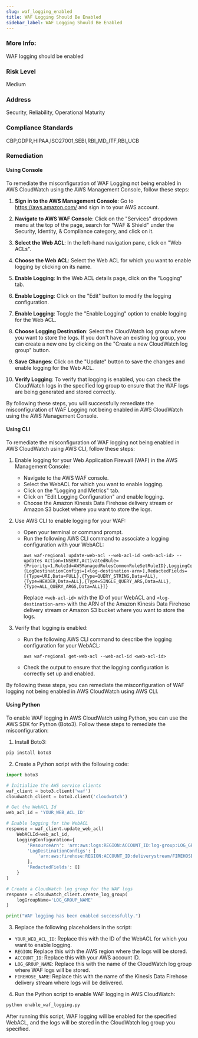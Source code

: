 ```yaml
---
slug: waf_logging_enabled
title: WAF Logging Should Be Enabled
sidebar_label: WAF Logging Should Be Enabled
---
```


### More Info:

WAF logging should be enabled

### Risk Level

Medium

### Address

Security, Reliability, Operational Maturity

### Compliance Standards

CBP,GDPR,HIPAA,ISO27001,SEBI,RBI_MD_ITF,RBI_UCB

### Remediation

#### Using Console

To remediate the misconfiguration of WAF Logging not being enabled in AWS CloudWatch using the AWS Management Console, follow these steps:

1. **Sign in to the AWS Management Console**: Go to https://aws.amazon.com/ and sign in to your AWS account.

2. **Navigate to AWS WAF Console**: Click on the "Services" dropdown menu at the top of the page, search for "WAF & Shield" under the Security, Identity, & Compliance category, and click on it.

3. **Select the Web ACL**: In the left-hand navigation pane, click on "Web ACLs".

4. **Choose the Web ACL**: Select the Web ACL for which you want to enable logging by clicking on its name.

5. **Enable Logging**: In the Web ACL details page, click on the "Logging" tab.

6. **Enable Logging**: Click on the "Edit" button to modify the logging configuration.

7. **Enable Logging**: Toggle the "Enable Logging" option to enable logging for the Web ACL.

8. **Choose Logging Destination**: Select the CloudWatch log group where you want to store the logs. If you don't have an existing log group, you can create a new one by clicking on the "Create a new CloudWatch log group" button.

9. **Save Changes**: Click on the "Update" button to save the changes and enable logging for the Web ACL.

10. **Verify Logging**: To verify that logging is enabled, you can check the CloudWatch logs in the specified log group to ensure that the WAF logs are being generated and stored correctly.

By following these steps, you will successfully remediate the misconfiguration of WAF Logging not being enabled in AWS CloudWatch using the AWS Management Console.

#### Using CLI

To remediate the misconfiguration of WAF logging not being enabled in AWS CloudWatch using AWS CLI, follow these steps:

1. Enable logging for your Web Application Firewall (WAF) in the AWS Management Console:
   - Navigate to the AWS WAF console.
   - Select the WebACL for which you want to enable logging.
   - Click on the "Logging and Metrics" tab.
   - Click on "Edit Logging Configuration" and enable logging.
   - Choose the Amazon Kinesis Data Firehose delivery stream or Amazon S3 bucket where you want to store the logs.

2. Use AWS CLI to enable logging for your WAF:
   - Open your terminal or command prompt.
   - Run the following AWS CLI command to associate a logging configuration with your WebACL:
     ```
     aws waf-regional update-web-acl --web-acl-id <web-acl-id> --updates Action=INSERT,ActivatedRule={Priority=1,RuleId=AWSManagedRulesCommonRuleSetRuleID},LoggingConfiguration={LogDestinationConfigs=[<log-destination-arn>],RedactedFields=[{Type=URI,Data=FULL},{Type=QUERY_STRING,Data=ALL},{Type=HEADER,Data=ALL},{Type=SINGLE_QUERY_ARG,Data=ALL},{Type=ALL_QUERY_ARGS,Data=ALL}]}
     ```
     Replace `<web-acl-id>` with the ID of your WebACL and `<log-destination-arn>` with the ARN of the Amazon Kinesis Data Firehose delivery stream or Amazon S3 bucket where you want to store the logs.

3. Verify that logging is enabled:
   - Run the following AWS CLI command to describe the logging configuration for your WebACL:
     ```
     aws waf-regional get-web-acl --web-acl-id <web-acl-id>
     ```
   - Check the output to ensure that the logging configuration is correctly set up and enabled.

By following these steps, you can remediate the misconfiguration of WAF logging not being enabled in AWS CloudWatch using AWS CLI.

#### Using Python

To enable WAF logging in AWS CloudWatch using Python, you can use the AWS SDK for Python (Boto3). Follow these steps to remediate the misconfiguration:

1. Install Boto3:
```bash
pip install boto3
```

2. Create a Python script with the following code:
```python
import boto3

# Initialize the AWS service clients
waf_client = boto3.client('waf')
cloudwatch_client = boto3.client('cloudwatch')

# Get the WebACL Id
web_acl_id = 'YOUR_WEB_ACL_ID'

# Enable logging for the WebACL
response = waf_client.update_web_acl(
    WebACLId=web_acl_id,
    LoggingConfiguration={
        'ResourceArn': 'arn:aws:logs:REGION:ACCOUNT_ID:log-group:LOG_GROUP_NAME',
        'LogDestinationConfigs': [
            'arn:aws:firehose:REGION:ACCOUNT_ID:deliverystream/FIREHOSE_NAME'
        ],
        'RedactedFields': []
    }
)

# Create a CloudWatch log group for the WAF logs
response = cloudwatch_client.create_log_group(
    logGroupName='LOG_GROUP_NAME'
)

print("WAF logging has been enabled successfully.")
```

3. Replace the following placeholders in the script:
- `YOUR_WEB_ACL_ID`: Replace this with the ID of the WebACL for which you want to enable logging.
- `REGION`: Replace this with the AWS region where the logs will be stored.
- `ACCOUNT_ID`: Replace this with your AWS account ID.
- `LOG_GROUP_NAME`: Replace this with the name of the CloudWatch log group where WAF logs will be stored.
- `FIREHOSE_NAME`: Replace this with the name of the Kinesis Data Firehose delivery stream where logs will be delivered.

4. Run the Python script to enable WAF logging in AWS CloudWatch:
```bash
python enable_waf_logging.py
```

After running this script, WAF logging will be enabled for the specified WebACL, and the logs will be stored in the CloudWatch log group you specified.



